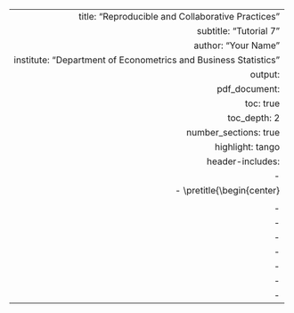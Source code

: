 ---
 title: "Reproducible and Collaborative Practices"
subtitle: "Tutorial 7"
author: "Your Name"
institute: "Department of Econometrics and Business Statistics"
output:
 pdf_document:
   toc: true
   toc_depth: 2
   number_sections: true
   highlight: tango
header-includes:
  - \usepackage{titling}
  - \pretitle{\begin{center}
    \includegraphics[width=5in,height=13in]{figs/front.jpg}
  - \posttitle{\end{center}}
  - \usepackage{fontawesome}
  - \usepackage[most]{tcolorbox}
  - \usepackage{xcolor}
  - \usepackage{sectsty}
  - \sectionfont{\color{olive}}
  - \usepackage{verbatim}
---